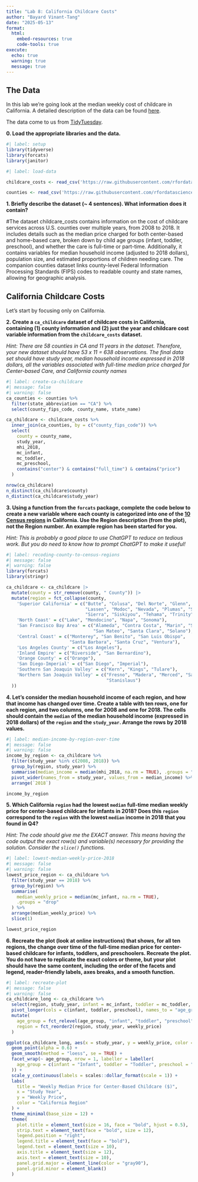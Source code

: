 ```yaml
---
title: "Lab 8: California Childcare Costs"
author: "Bayard Vinant-Tang"
date: "2025-05-13"
format:
  html:
    embed-resources: true
    code-tools: true
execute:
  echo: true
  warning: true
  message: true
---
```

## The Data

In this lab we're going look at the median weekly cost of childcare in
California. A detailed description of the data can be found [here](https://github.com/rfordatascience/tidytuesday/blob/master/data/2023/2023-05-09/readme.md).

The data come to us from [TidyTuesday](https://github.com/rfordatascience/tidytuesday).

**0. Load the appropriate libraries and the data.**

```r
#| label: setup
library(tidyverse)
library(forcats)
library(janitor)
```

```r
#| label: load-data

childcare_costs <- read_csv('https://raw.githubusercontent.com/rfordatascience/tidytuesday/master/data/2023/2023-05-09/childcare_costs.csv')

counties <- read_csv('https://raw.githubusercontent.com/rfordatascience/tidytuesday/master/data/2023/2023-05-09/counties.csv')
```

**1. Briefly describe the dataset (~ 4 sentences). What information does it contain?**

#The dataset childcare_costs contains information on the cost of childcare services across U.S. counties over multiple years, from 2008 to 2018. It includes details such as the median price charged for both center-based and home-based care, broken down by child age groups (infant, toddler, preschool), and whether the care is full-time or part-time. Additionally, it contains variables for median household income (adjusted to 2018 dollars), population size, and estimated proportions of children needing care. The companion counties dataset links county-level Federal Information Processing Standards (FIPS) codes to readable county and state names, allowing for geographic analysis.

## California Childcare Costs

Let's start by focusing only on California. 

**2. Create a `ca_childcare` dataset of childcare costs in California, containing (1) county information and (2) just the year and childcare cost variable information from the `childcare_costs` dataset.** 

*Hint: There are 58 counties in CA and 11 years in the dataset. Therefore, your new dataset should have 53 x 11 = 638 observations. The final data set should have study year, median household income expressed in 2018 dollars, all the variables associated with full-time median price charged for Center-based Care, and California county names*

```r
#| label: create-ca-childcare
#| message: false
#| warning: false
ca_counties <- counties %>%
  filter(state_abbreviation == "CA") %>%
  select(county_fips_code, county_name, state_name)

ca_childcare <- childcare_costs %>%
  inner_join(ca_counties, by = c("county_fips_code")) %>%
  select(
    county = county_name,
    study_year,
    mhi_2018,
    mc_infant,
    mc_toddler,
    mc_preschool,
    contains("center") & contains("full_time") & contains("price")
  )

nrow(ca_childcare)
n_distinct(ca_childcare$county)
n_distinct(ca_childcare$study_year)
```

**3. Using a function from the `forcats` package, complete the code below to create a new variable where each county is categorized into one of the [10 Census regions](https://census.ca.gov/regions/) in California. Use the Region description (from the plot), not the Region number. An example region has been started for you.**  

*Hint: This is probably a good place to use ChatGPT to reduce on tedious work. But you do need to know how to prompt ChatGPT to make it useful!*

```r
#| label: recoding-county-to-census-regions
#| message: false
#| warning: false
library(forcats)
library(stringr)

ca_childcare <- ca_childcare |> 
  mutate(county = str_remove(county, " County")) |> 
  mutate(region = fct_collapse(county,
    'Superior California' = c("Butte", "Colusa", "Del Norte", "Glenn", "Humboldt", 
                              "Lassen", "Modoc", "Nevada", "Plumas", "Shasta", 
                              "Sierra", "Siskiyou", "Tehama", "Trinity"),
    'North Coast' = c("Lake", "Mendocino", "Napa", "Sonoma"),
    'San Francisco Bay Area' = c("Alameda", "Contra Costa", "Marin", "San Francisco", 
                                 "San Mateo", "Santa Clara", "Solano"),
    'Central Coast' = c("Monterey", "San Benito", "San Luis Obispo", 
                        "Santa Barbara", "Santa Cruz", "Ventura"),
    'Los Angeles County' = c("Los Angeles"),
    'Inland Empire' = c("Riverside", "San Bernardino"),
    'Orange County' = c("Orange"),
    'San Diego-Imperial' = c("San Diego", "Imperial"),
    'Southern San Joaquin Valley' = c("Kern", "Kings", "Tulare"),
    'Northern San Joaquin Valley' = c("Fresno", "Madera", "Merced", "San Joaquin", 
                                      "Stanislaus")
  ))
```


**4. Let's consider the median household income of each region, and how that income has changed over time. Create a table with ten rows, one for each region, and two columns, one for 2008 and one for 2018. The cells should contain the `median` of the median household income (expressed in 2018 dollars) of the `region` and the `study_year`. Arrange the rows by 2018 values.**

```r
#| label: median-income-by-region-over-time
#| message: false
#| warning: false
income_by_region <- ca_childcare %>%
  filter(study_year %in% c(2008, 2018)) %>%
  group_by(region, study_year) %>%
  summarise(median_income = median(mhi_2018, na.rm = TRUE), .groups = "drop") %>%
  pivot_wider(names_from = study_year, values_from = median_income) %>%
  arrange(`2018`)

income_by_region
```


**5. Which California `region` had the lowest `median` full-time median weekly price for center-based childcare for infants in 2018? Does this `region` correspond to the `region` with the lowest `median` income in 2018 that you found in Q4?**  

*Hint: The code should give me the EXACT answer. This means having the code output the exact row(s) and variable(s) necessary for providing the solution. Consider the `slice()` functions.*

```r
#| label: lowest-median-weekly-price-2018
#| message: false
#| warning: false
lowest_price_region <- ca_childcare %>%
  filter(study_year == 2018) %>%
  group_by(region) %>%
  summarise(
    median_weekly_price = median(mc_infant, na.rm = TRUE),
    .groups = "drop"
  ) %>%
  arrange(median_weekly_price) %>%
  slice(1)

lowest_price_region
```

**6. Recreate the plot (look at online instructions) that shows, for all ten regions, the change over time of the full-time median price for center-based childcare for infants, toddlers, and preschoolers. Recreate the plot. You do not have to replicate the exact colors or theme, but your plot should have the same content, including the order of the facets and legend, reader-friendly labels, axes breaks, and a  smooth function.**


```r
#| label: recreate-plot
#| message: false
#| warning: false
ca_childcare_long <- ca_childcare %>%
  select(region, study_year, infant = mc_infant, toddler = mc_toddler, preschool = mc_preschool) %>%
  pivot_longer(cols = c(infant, toddler, preschool), names_to = "age_group", values_to = "weekly_price") %>%
  mutate(
    age_group = fct_relevel(age_group, "infant", "toddler", "preschool"),
    region = fct_reorder2(region, study_year, weekly_price)
  )

ggplot(ca_childcare_long, aes(x = study_year, y = weekly_price, color = region)) +
  geom_point(alpha = 0.6) +
  geom_smooth(method = "loess", se = TRUE) +
  facet_wrap(~ age_group, nrow = 1, labeller = labeller(
    age_group = c(infant = "Infant", toddler = "Toddler", preschool = "Preschool")
  )) +
  scale_y_continuous(labels = scales::dollar_format(scale = 1)) +
  labs(
    title = "Weekly Median Price for Center-Based Childcare ($)",
    x = "Study Year",
    y = "Weekly Price",
    color = "California Region"
  ) +
  theme_minimal(base_size = 12) +
  theme(
    plot.title = element_text(size = 16, face = "bold", hjust = 0.5),
    strip.text = element_text(face = "bold", size = 12),
    legend.position = "right",
    legend.title = element_text(face = "bold"),
    legend.text = element_text(size = 10),
    axis.title = element_text(size = 12),
    axis.text = element_text(size = 10),
    panel.grid.major = element_line(color = "gray90"),
    panel.grid.minor = element_blank()
  )
```


